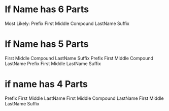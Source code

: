 # If Name has 6 Parts
Most Likely: Prefix First Middle Compound LastName Suffix

# If Name has 5 Parts
First Middle Compound LastName Suffix
Prefix First Middle Compound LastName
Prefix First Middle LastName Suffix

# if name has 4 Parts
Prefix First Middle LastName
First Middle Compound LastName
First Middle LastName Suffix
